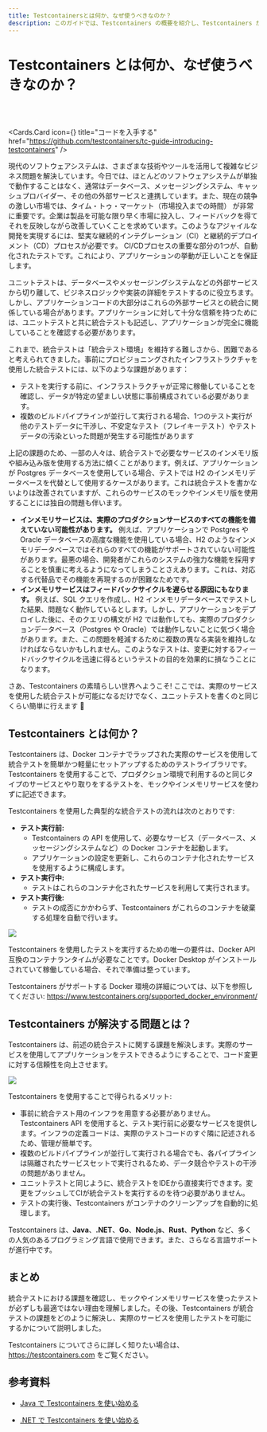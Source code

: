 ```yaml
---
title: Testcontainersとは何か、なぜ使うべきなのか？
description: このガイドでは、Testcontainers の概要を紹介し、Testcontainers がどのような問題を解決するのかを説明します。
---
```



# Testcontainers とは何か、なぜ使うべきなのか？

<br />
<br />

<Cards.Card
  icon={<FaGithub />}
  title="コードを入手する"
  href="https://github.com/testcontainers/tc-guide-introducing-testcontainers"
/>

現代のソフトウェアシステムは、さまざまな技術やツールを活用して複雑なビジネス問題を解決しています。今日では、ほとんどのソフトウェアシステムが単独で動作することはなく、通常はデータベース、メッセージングシステム、キャッシュプロバイダー、その他の外部サービスと連携しています。また、現在の競争の激しい市場では、タイム・トゥ・マーケット（市場投入までの時間） が非常に重要です。企業は製品を可能な限り早く市場に投入し、フィードバックを得てそれを反映しながら改善していくことを求めています。このようなアジャイルな開発を実現するには、堅実な継続的インテグレーション（CI）と継続的デプロイメント（CD）プロセスが必要です。
CI/CDプロセスの重要な部分の1つが、自動化されたテストです。これにより、アプリケーションの挙動が正しいことを保証します。

ユニットテストは、データベースやメッセージングシステムなどの外部サービスから切り離して、ビジネスロジックや実装の詳細をテストするのに役立ちます。しかし、アプリケーションコードの大部分はこれらの外部サービスとの統合に関係している場合があります。アプリケーションに対して十分な信頼を持つためには、ユニットテストと共に統合テストも記述し、アプリケーションが完全に機能していることを確認する必要があります。

これまで、統合テストは「統合テスト環境」を維持する難しさから、困難であると考えられてきました。事前にプロビジョニングされたインフラストラクチャを使用した統合テストには、以下のような課題があります：

- テストを実行する前に、インフラストラクチャが正常に稼働していることを確認し、データが特定の望ましい状態に事前構成されている必要があります。
- 複数のビルドパイプラインが並行して実行される場合、1つのテスト実行が他のテストデータに干渉し、不安定なテスト（フレイキーテスト）やテストデータの汚染といった問題が発生する可能性があります

上記の課題のため、一部の人々は、統合テストで必要なサービスのインメモリ版や組み込み版を使用する方法に傾くことがあります。例えば、アプリケーションが Postgres データベースを使用している場合、テストでは H2 のインメモリデータベースを代替として使用するケースがあります。これは統合テストを書かないよりは改善されていますが、これらのサービスのモックやインメモリ版を使用することには独自の問題も伴います。

- **インメモリサービスは、実際のプロダクションサービスのすべての機能を備えていない可能性があります。** 例えば、アプリケーションで Postgres や Oracle データベースの高度な機能を使用している場合、H2 のようなインメモリデータベースではそれらのすべての機能がサポートされていない可能性があります。最悪の場合、開発者がこれらのシステムの強力な機能を採用することを慎重に考えるようになってしまうことさえあります。これは、対応する代替品でその機能を再現するのが困難なためです。
- **インメモリサービスはフィードバックサイクルを遅らせる原因にもなります。** 例えば、SQL クエリを作成し、H2 インメモリデータベースでテストした結果、問題なく動作しているとします。しかし、アプリケーションをデプロイした後に、そのクエリの構文が H2 では動作しても、実際のプロダクションデータベース（Postgres や Oracle）では動作しないことに気づく場合があります。また、この問題を軽減するために複数の異なる実装を維持しなければならないかもしれません。このようなテストは、変更に対するフィードバックサイクルを迅速に得るというテストの目的を効果的に損なうことになります。

さあ、Testcontainers の素晴らしい世界へようこそ! ここでは、実際のサービスを使用した統合テストが可能になるだけでなく、ユニットテストを書くのと同じくらい簡単に行えます 🙂

## Testcontainers とは何か？

Testcontainers は、Docker コンテナでラップされた実際のサービスを使用して統合テストを簡単かつ軽量にセットアップするためのテストライブラリです。Testcontainers を使用することで、プロダクション環境で利用するのと同じタイプのサービスとやり取りをするテストを、モックやインメモリサービスを使わずに記述できます。

Testcontainers を使用した典型的な統合テストの流れは次のとおりです:

- **テスト実行前:**
    - Testcontainers の API を使用して、必要なサービス（データベース、メッセージングシステムなど）の Docker コンテナを起動します。
    - アプリケーションの設定を更新し、これらのコンテナ化されたサービスを使用するように構成します。
- **テスト実行中:**
    - テストはこれらのコンテナ化されたサービスを利用して実行されます。
- **テスト実行後:**
    - テストの成否にかかわらず、Testcontainers がこれらのコンテナを破棄する処理を自動で行います。

![](/testcontainers-guides-ja/testcontainers-lifecycle-simple-2.png)

Testcontainers を使用したテストを実行するための唯一の要件は、Docker API 互換のコンテナランタイムが必要なことです。Docker Desktop がインストールされていて稼働している場合、それで準備は整っています。

Testcontainers がサポートする Docker 環境の詳細については、以下を参照してください:
https://www.testcontainers.org/supported_docker_environment/

## Testcontainers が解決する問題とは？

Testcontainers は、前述の統合テストに関する課題を解決します。実際のサービスを使用してアプリケーションをテストできるようにすることで、コード変更に対する信頼性を向上させます。

![](/testcontainers-guides-ja/testcontainers-dev-ci.png)

Testcontainers を使用することで得られるメリット:

- 事前に統合テスト用のインフラを用意する必要がありません。Testcontainers API を使用すると、テスト実行前に必要なサービスを提供します。インフラの定義コードは、実際のテストコードのすぐ隣に記述されるため、管理が簡単です。
- 複数のビルドパイプラインが並行して実行される場合でも、各パイプラインは隔離されたサービスセットで実行されるため、データ競合やテストの干渉の問題がありません。
- ユニットテストと同じように、統合テストをIDEから直接実行できます。変更をプッシュしてCIが統合テストを実行するのを待つ必要がありません。
- テストの実行後、Testcontainers がコンテナのクリーンアップを自動的に処理します。

Testcontainers は、**Java**、**.NET**、**Go**、**Node.js**、**Rust**、**Python** など、多くの人気のあるプログラミング言語で使用できます。また、さらなる言語サポートが進行中です。

## まとめ

統合テストにおける課題を確認し、モックやインメモリサービスを使ったテストが必ずしも最適ではない理由を理解しました。その後、Testcontainers が統合テストの課題をどのように解決し、実際のサービスを使用したテストを可能にするかについて説明しました。

Testcontainers についてさらに詳しく知りたい場合は、https://testcontainers.com をご覧ください。

## 参考資料

- [Java で Testcontainers を使い始める](/testcontainers-guides-ja/getting-started-with-testcontainers-for-java)

- [.NET で Testcontainers を使い始める](/testcontainers-guides-ja/getting-started-with-testcontainers-for-dotnet)
